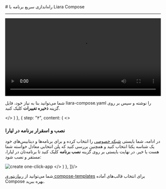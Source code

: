

<Layout>

<Head>
<meta property="og:title" content="مستندات خدمات رایانش ابری لیارا" />
<meta property="og:description" content="مستندات مربوط به راه‌اندازی سریع برنامه با Liara Compose و آشنایی با تمام فیلد‌های آن" />
<meta property="og:image" content="https://files.liara.ir/liara/logos/liara-poster.jpg" />
<title>مستندات راه‌اندازی سریع با Liara Compose - لیارا</title>
</Head>
# راه‌اندازی سریع برنامه با Liara Compose
<hr className="mb-2" />

  <div className="h-2" />
  <video
  src="https://files.liara.ir/liara/compose/liara-compose.mp4"
  controls="controls"
  className="block w-full"
  width="100%"
  />
  <br />


برای راه‌اندازی برنامه‌های خود با استفاده از Liara Compose کافیست تا گام‌های زیر را طی کنید:
<Step  steps={[
{
  step: "۱",
  content: (
  <>
    <h3>ورود به حساب کاربری</h3>   
    <p>وارد <Link className="text-[#2196f3] " href="https://console.liara.ir">کنسول لیارا</Link> شوید و با وارد کردن ایمیل یا شماره همراه ثبت شده، به اکانت خود در لیارا، لاگین کنید.</p>
  </>
  )
  },
  {
  step: "۲",
  content: (
  <>
    <h3>ساخت برنامه آماده جدید</h3>
    <p>
        پس از ورود به پنل کاربری، وارد منوی <b>برنامه‌های آماده</b> شوید و سپس بر روی گزینه <b><a href="https://console.liara.ir/one-click-apps/custom" className="text-[#2196f3]">Liara Compose</a></b> کلیک کنید تا وارد صفحه جدید شوید؛
        در صفحه جدید باز شده یک ویرایشگر به شما نمایش داده می‌شود که می‌توانید درون آن، فایل Liara Compose خود را بنویسید.
    </p>
  </>
  )
  },
  {
  step: "۳",
  content: (
  <>
    <h3>شخصی سازی فایل Liara Compose</h3>
    <p>
        قالب کلی فایل  
       <Important>liara-compose.yaml</Important> 
       به شکل زیر است: 
    </p>

    <div className="h-2" />
    <div dir='ltr'>
        <Highlight className="yaml">
            {`# liara-compose.yaml
apps: # لیست برنامه‌ها
  - id: "appid" # درج آیدی برای برنامه مدنظرتان
    name: "MyAppName" # درج نام برای برنامه‌تان
    image: "yourImage:yourTag" # نام ایمیج موجود در داکرهاب به همراه تگ آن
    bundlePlanID: "standard" # انتخاب بسته امکانات برنامه
    planID: "small-g2" # انتخاب منابع سخت‌افزاری برنامه
    disks: # تعریف دیسک‌های برنامه
      - name: "DiskName"
        mountTo: "/path/to/dir"
        size: 10 
        maxSize: 0.2 # اندازه نهایی دیسک
    port: 3000 # پورتی که در آن برنامه به درخواست کاربران گوش می‌کند.
    envs: # تعریف متغیرهای محیطی برنامه
      KEY_NAME: "VALUE"
      APP_PASSWORD: "$RANDOM_STRING" # یک رشته شامل کاراکترهای رندوم 
      APP_URL: "https://$APP_NAME.liara.run" # تعیین آدرس پروژه
      APP_DB: "DB://$DB_main_USER:$DB_main_PASSWORD@$DB_main_HOST:$DB_main_PORT/ # اتصال برنامه به دیتابیس

databases: # تعریف دیتابیس
  - type: "DB" # تعیین نوع دیتابیس
    id: "main" # تعیین آیدی دیتابیس
    version: "7.0.5" # تعیین نسخه دیتابیس
    bundlePlanID: "standard" # تعیین بسته امکانات دیتابیس
    planID: "small-g2" # تعیین منابع سخت‌افزاری دیتابیس`}
        </Highlight>
    </div>
    <div className="h-2" />
    <p>
    شما می‌توانید بنا به نیاز خود، فایل <Important>liara-compose.yaml</Important> را نوشته و سپس بر روی گزینه <b>ذخیره تغییرات</b> کلیک کنید.
    </p>
  </>
  )
  },
  {
  step: "۴",
  content: (
  <>
    <h3>نصب و اسقرار برنامه در لیارا</h3>
    <p>
        در ادامه، شما بایستی <a href="/paas/details/private-network/" className="text-[#2196f3]">شبکه خصوصی</a> را انتخاب کرده و برای برنامه‌ها و دیتابیس‌های خود یک شناسه یکتا انتخاب کنید و همچنین بررسی کنید که پلن انتخابی معادل خواسته شما هست یا خیر. 
        در نهایت بایستی بر روی گزینه <b>نصب برنامه</b> کلیک کنید تا برنامه‌تان در لیارا، مستقر و نصب شود:
    </p>
    <div className="h-3" />
    <img src="https://files.liara.ir/liara/docs/deploy-liara-compose.gif" alt="create one-click-app" />
  </>
  )
  },
]}/>
<div className="h-4" />
<Alert variant="success">
<p>
    شما می‌توانید از <a href="https://github.com/liara-cloud/compose-templates" className="text-[#2196f3]">ریپازیتوری compose-templates</a> برای انتخاب قالب‌های آماده Compose بهره ببرید.
</p>
</Alert>

</Layout>